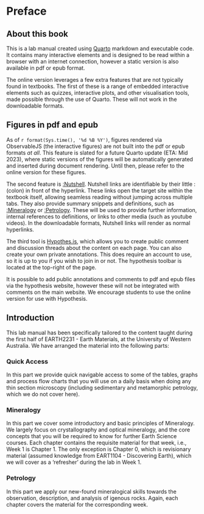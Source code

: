 # Preface {.unnumbered}

## About this book {.unnumbered}
This is a lab manual created using [Quarto](https://quarto.org) markdown and executable code. It contains many interactive elements and is designed to be read within a browser with an internet connection, however a static version is also available in pdf or epub format. 

The online version leverages a few extra features that are not typically found in textbooks. The first of these is a range of embedded interactive elements such as quizzes, interactive plots, and other visualisation tools, made possible through the use of Quarto. These will not work in the downloadable formats. 

:::{.callout-note}
# Figures in pdf and epub
As of `r format(Sys.time(), '%d %B %Y')`, figures rendered via ObservableJS (the interactive figures) are not built into the pdf or epub formats *at all*. This feature is slated for a future Quarto update (ETA: Mid 2023), where static versions of the figures will be automatically generated and inserted during document rendering. Until then, please refer to the online version for these figures.
:::

The second feature is [:Nutshell](https://ncase.me/nutshell/). Nutshell links are identifiable by their little : (colon) in front of the hyperlink. These links open the target site within the textbook itself, allowing seamless reading without jumping across multiple tabs. They also provide summary snippets and definitions, such as [:Mineralogy](https://en.wikipedia.org/wiki/Mineralogy) or [:Petrology](https://en.wikipedia.org/wiki/Petrology). These will be used to provide further information, internal references to definitions, or links to other media (such as youtube videos). In the downloadable formats, Nutshell links will render as normal hyperlinks.

The third tool is [Hypothes.is](https://web.hypothes.is/), which allows you to create public comment and discussion threads about the content on each page. You can also create your own private annotations. This does require an account to use, so it is up to you if you wish to join in or not. The hypothesis toolbar is located at the top-right of the page. 

:::{.callout-note}
It is possible to add public annotations and comments to pdf and epub files via the hypothesis website, however these will not be integrated with comments on the main website. We encourage students to use the online version for use with Hypothesis.
:::

<!-- The final tool is [Utteranc.es](https://utteranc.es/), which allows you to log any issues or typos through github. Much of this could also be captured via Hypothesis, but we encourage users to keep hypothesis for comments and discussion on the topics at hand, and use Utterances for any issues which need *fixing*. -->

## Introduction

This lab manual has been specifically tailored to the content taught during the first half of EARTH2231 - Earth Materials, at the University of Western Australia. We have arranged the material into the following parts:

### Quick Access

In this part we provide quick navigable access to some of the tables, graphs and process flow charts that you will use on a daily basis when doing any thin section microscopy (including sedimentary and metamorphic petrology, which we do not cover here). 

### Mineralogy

In this part we cover some introductory and basic principles of Mineralogy. We largely focus on crystallography and optical mineralogy, and the core concepts that you will be required to know for further Earth Science courses. Each chapter contains the requisite material for that week, i.e., Week 1 is Chapter 1. The only exception is Chapter 0, which is revisionary material (assumed knowledge from EART1104 - Discovering Earth), which we will cover as a 'refresher' during the lab in Week 1.

### Petrology

In this part we apply our new-found mineralogical skills towards the observation, description, and analysis of igenous rocks. Again, each chapter covers the material for the corresponding week. 